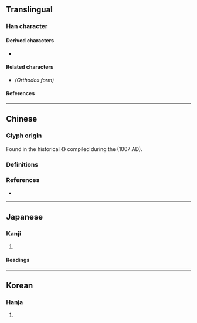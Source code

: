 {{also|因|巨}}
{{character info/new}}

==Translingual==

===Han character===
{{Han char|rn=31|rad=囗|as=02|sn=5|four=60177|canj=WS|ids=⿴囗コ}}

====Derived characters====
* {{l|mul|[[𪜭]], [[𠰸]], [[𡛸]], [[𭰊]], [[𤇆]], [[𤤨]], [[𧙊]], [[𡖣]], [[𬵈]], [[卣]], [[㤙]], [[𤇀]]}}

====Related characters====
* {{l|mul|[[因]]}} ''(Orthodox form)''

====References====
{{Han ref|kx=0216.180|dkj=04678|dj=0439.180|hdz=10711.010|uh=56D9}}

----

==Chinese==

===Glyph origin===
Found in the historical {{w|Guangyun}} 《{{w2|zh|廣韻}}》 {{w|rime dictionary}} compiled during the {{w|Song dynasty}} (1007 AD).

===Definitions===
{{zh-see|因|v}}

===References===
* {{R:twedu|A00726-001#25}}

----

==Japanese==

===Kanji===
{{ja-kanji|grade=|rs=囗02}}

# {{defn|lang=ja|sort=囗02}}

====Readings====
{{ja-readings
|on=いん
|kun=よる
}}

----

==Korean==

===Hanja===
{{ko-hanja|hangeul=인|rv=in|mr=in}}

# {{defn|lang=ko|sort=囗02}}